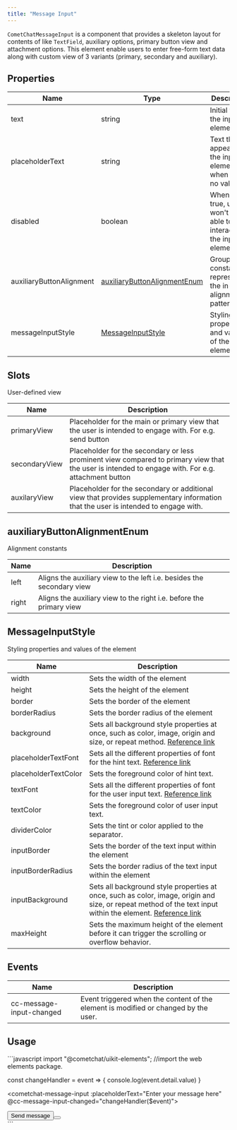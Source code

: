 ```yaml
---
title: "Message Input"
---
```




`CometChatMessageInput` is a component that provides a skeleton layout for contents of like `TextField`, auxiliary options, primary button view and attachment options. This element enable users to enter free-form text data along with custom view of 3 variants (primary, secondary and auxiliary).

## Properties

| Name                     | Type                                                                                             | Description                                                             |
| ------------------------ | ------------------------------------------------------------------------------------------------ | ----------------------------------------------------------------------- |
| text                     | string                                                                                           | Initial text of the input element                                       |
| placeholderText          | string                                                                                           | Text that appears in the input element when it has no value set         |
| disabled                 | boolean                                                                                          | When set to true, user won't be able to interact with the input element |
| auxiliaryButtonAlignment | [auxiliaryButtonAlignmentEnum](/docs/ui-kit/react/v4/message-input#auxiliarybuttonalignmentenum) | Group of constants representing the in-built alignment pattern          |
| messageInputStyle        | [MessageInputStyle](/docs/ui-kit/react/v4/message-input#messageinputstyle)                       | Styling properties and values of the element                            |

## Slots

User-defined view

| Name          | Description                                                                                                                                        |
| ------------- | -------------------------------------------------------------------------------------------------------------------------------------------------- |
| primaryView   | Placeholder for the main or primary view that the user is intended to engage with. For e.g. send button                                            |
| secondaryView | Placeholder for the secondary or less prominent view compared to primary view that the user is intended to engage with. For e.g. attachment button |
| auxilaryView  | Placeholder for the secondary or additional view that provides supplementary information that the user is intended to engage with.                 |

## auxiliaryButtonAlignmentEnum

Alignment constants

| Name  | Description                                                           |
| ----- | --------------------------------------------------------------------- |
| left  | Aligns the auxiliary view to the left i.e. besides the secondary view |
| right | Aligns the auxiliary view to the right i.e. before the primary view   |

## MessageInputStyle

Styling properties and values of the element

| Name                 | Description                                                                                                                                                                                                               |
| -------------------- | ------------------------------------------------------------------------------------------------------------------------------------------------------------------------------------------------------------------------- |
| width                | Sets the width of the element                                                                                                                                                                                             |
| height               | Sets the height of the element                                                                                                                                                                                            |
| border               | Sets the border of the element                                                                                                                                                                                            |
| borderRadius         | Sets the border radius of the element                                                                                                                                                                                     |
| background           | Sets all background style properties at once, such as color, image, origin and size, or repeat method. [Reference link](https://developer.mozilla.org/en-US/docs/Web/CSS/background)                                      |
| placeholderTextFont  | Sets all the different properties of font for the hint text. [Reference link](https://developer.mozilla.org/en-US/docs/Web/CSS/font)                                                                                      |
| placeholderTextColor | Sets the foreground color of hint text.                                                                                                                                                                                   |
| textFont             | Sets all the different properties of font for the user input text. [Reference link](https://developer.mozilla.org/en-US/docs/Web/CSS/font)                                                                                |
| textColor            | Sets the foreground color of user input text.                                                                                                                                                                             |
| dividerColor         | Sets the tint or color applied to the separator.                                                                                                                                                                          |
| inputBorder          | Sets the border of the text input within the element                                                                                                                                                                      |
| inputBorderRadius    | Sets the border radius of the text input within the element                                                                                                                                                               |
| inputBackground      | Sets all background style properties at once, such as color, image, origin and size, or repeat method of the text input within the element. [Reference link](https://developer.mozilla.org/en-US/docs/Web/CSS/background) |
| maxHeight            | Sets the maximum height of the element before it can trigger the scrolling or overflow behavior.                                                                                                                          |

## Events

| Name                     | Description                                                                         |
| ------------------------ | ----------------------------------------------------------------------------------- |
| cc-message-input-changed | Event triggered when the content of the element is modified or changed by the user. |

## Usage

<Tabs>
<Tab title="JavaScript">
```javascript
import "@cometchat/uikit-elements"; //import the web elements package.

const changeHandler = event => {
  console.log(event.detail.value)
}

<cometchat-message-input 
:placeholderText="Enter your message here"
@cc-message-input-changed="changeHandler($event)">
<div slot="secondaryView">
  <button>Send message<button>
</div>
</cometchat-message-input>
```

</Tab>

</Tabs>
